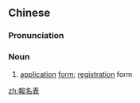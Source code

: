 {{also|报名表}}
==Chinese==
{{zh-forms|s=报名表|type=21}}

===Pronunciation===
{{zh-pron
|m=bàomíngbiǎo
|cat=n
}}

===Noun===
{{zh-noun}}

# [[application]] [[form]]; [[registration]] form

[[zh:報名表]]